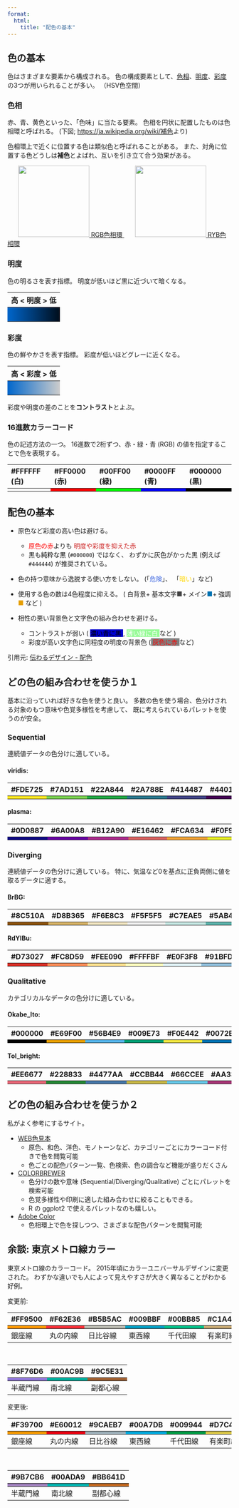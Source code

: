 ```yaml
---
format:
  html:
    title: "配色の基本"
---
```



## 色の基本

色はさまざまな要素から構成される。
色の構成要素として、<u>色相</u>、<u>明度</u>、<u>彩度</u>の3つが用いられることが多い。
（HSV色空間）

### 色相

赤、青、黄色といった、「色味」に当たる要素。
色相を円状に配置したものは色相環と呼ばれる。
(下図; [https://ja.wikipedia.org/wiki/補色](https://ja.wikipedia.org/wiki/%E8%A3%9C%E8%89%B2)より)

色相環上で近くに位置する色は類似色と呼ばれることがある。
また、対角に位置する色どうしは**補色**とよばれ、互いを引き立て合う効果がある。

<a href="https://ja.wikipedia.org/wiki/%E8%A3%9C%E8%89%B2">
<img
  src="https://upload.wikimedia.org/wikipedia/commons/thumb/3/38/BYR_color_wheel.svg/2560px-BYR_color_wheel.svg.png"
  height="160"
  style="margin-left: 24px;"
/>
RGB色相環
</a>
<a href="https://ja.wikipedia.org/wiki/%E8%A3%9C%E8%89%B2">
<img
  src="https://upload.wikimedia.org/wikipedia/commons/thumb/7/74/Rgb-colorwheel.svg/2560px-Rgb-colorwheel.svg.png"
  height="160"
  style="margin-left: 24px;"
/>
RYB色相環
</a>

### 明度

色の明るさを表す指標。
明度が低いほど黒に近づいて暗くなる。

<table width="80%">
  <thead>
    <tr class="header">
      <th style="text-align: center;">高 < 明度 > 低</th>
    </tr>
  </thead>
  <tbody height="32px">
    <tr>
      <td style="background: linear-gradient(to left, #000d1a, #0066cc);"></td>
    </tr>
  </tbody>
</table>


### 彩度

色の鮮やかさを表す指標。
彩度が低いほどグレーに近くなる。

<table width="80%">
  <thead>
    <tr class="header">
      <th style="text-align: center;">高 < 彩度 > 低</th>
    </tr>
  </thead>
  <tbody height="32px">
    <tr>
      <td style="background: linear-gradient(to left, #cccccc, #0066cc);"></td>
    </tr>
  </tbody>
</table>

彩度や明度の差のことを**コントラスト**とよぶ。


### 16進数カラーコード

色の記述方法の一つ。
16進数で2桁ずつ、赤・緑・青 (RGB) の値を指定することで色を表現する。

<table>
  <thead>
    <tr class="header">
      <th style="text-align: left;">#FFFFFF (白)</th>
      <th style="text-align: left;">#FF0000 (赤)</th>
      <th style="text-align: left;">#00FF00 (緑)</th>
      <th style="text-align: left;">#0000FF (青)</th>
      <th style="text-align: left;">#000000 (黒)</th>
    </tr>
  </thead>
  <tbody>
    <tr>
      <td style="background-color: #FFFFFF;"></td>
      <td style="background-color: #FF0000;"></td>
      <td style="background-color: #00FF00;"></td>
      <td style="background-color: #0000FF;"></td>
      <td style="background-color: #000000;"></td>
    </tr>
  </tbody>
</table>


## 配色の基本

- 原色など彩度の高い色は避ける。
  - <span style="color: #ff0000;">原色の赤</span>よりも
    <span style="color: #cc2222;">明度や彩度を抑えた赤</span>
  - 黒も<span style="color: #000000;">純粋な黒</span> (`#000000`) ではなく、
    わずかに灰色がかった黒 (例えば `#444444`) が推奨されている。

- 色の持つ意味から逸脱する使い方をしない。
  (「<span style="color: #4169e1;">危険</span>」、
  「<span style="color:  #ffd700;">暗い</span>」など)

- 使用する色の数は4色程度に抑える。
  (
    白背景+
    基本文字<span style="color: #444;">■</span>+
    メイン<span style="color: #0072B2;">■</span>+
    強調<span style="color: #E69F00;">■</span>
    など
  )

- 相性の悪い背景色と文字色の組み合わせを避ける。
  - コントラストが弱い
    (
      <span style="color: #000;background-color: #0000cd;"> 濃い青に黒 </span>,
      <span style="color: #fff;background-color: #98fb98;"> 薄い緑に白 </span>
      など
    )
  - 彩度が高い文字色に同程度の明度の背景色
    (<span style="color: #ff0000;background-color: #808080;"> 灰色に赤 </span> など)

引用元: [伝わるデザイン - 配色](https://tsutawarudesign.com/miyasuku5.html)


## どの色の組み合わせを使うか１

基本に沿っていれば好きな色を使うと良い。
多数の色を使う場合、色分けされる対象のもつ意味や色覚多様性を考慮して、
既に考えられているパレットを使うのが安全。

### Sequential

連続値データの色分けに適している。

#### viridis:

<table>
  <thead>
    <tr class="header">
      <th style="text-align: left;">#FDE725</th>
      <th style="text-align: left;">#7AD151</th>
      <th style="text-align: left;">#22A844</th>
      <th style="text-align: left;">#2A788E</th>
      <th style="text-align: left;">#414487</th>
      <th style="text-align: left;">#440154</th>
    </tr>
  </thead>
  <tbody>
    <tr>
      <td style="background-color: #FDE725;"></td>
      <td style="background-color: #7AD151;"></td>
      <td style="background-color: #22A844;"></td>
      <td style="background-color: #2A788E;"></td>
      <td style="background-color: #414487;"></td>
      <td style="background-color: #440154;"></td>
    </tr>
  </tbody>
</table>

#### plasma:

<table>
  <thead>
    <tr class="header">
      <th style="text-align: left;">#0D0887</th>
      <th style="text-align: left;">#6A00A8</th>
      <th style="text-align: left;">#B12A90</th>
      <th style="text-align: left;">#E16462</th>
      <th style="text-align: left;">#FCA634</th>
      <th style="text-align: left;">#F0F921</th>
    </tr>
  </thead>
  <tbody>
    <tr>
      <td style="background-color: #0D0887;"></td>
      <td style="background-color: #6A00A8;"></td>
      <td style="background-color: #B12A90;"></td>
      <td style="background-color: #E16462;"></td>
      <td style="background-color: #FCA634;"></td>
      <td style="background-color: #F0F921;"></td>
    </tr>
  </tbody>
</table>

### Diverging

連続値データの色分けに適している。
特に、気温など0を基点に正負両側に値を取るデータに適する。

#### BrBG:

<table>
  <thead>
    <tr class="header">
      <th style="text-align: left;">#8C510A</th>
      <th style="text-align: left;">#D8B365</th>
      <th style="text-align: left;">#F6E8C3</th>
      <th style="text-align: left;">#F5F5F5</th>
      <th style="text-align: left;">#C7EAE5</th>
      <th style="text-align: left;">#5AB4AC</th>
      <th style="text-align: left;">#01665E</th>
    </tr>
  </thead>
  <tbody>
    <tr>
      <td style="background-color: #8C510A;"></td>
      <td style="background-color: #D8B365;"></td>
      <td style="background-color: #F6E8C3;"></td>
      <td style="background-color: #F5F5F5;"></td>
      <td style="background-color: #C7EAE5;"></td>
      <td style="background-color: #5AB4AC;"></td>
      <td style="background-color: #01665E;"></td>
    </tr>
  </tbody>
</table>


#### RdYlBu:

<table>
  <thead>
    <tr class="header">
      <th style="text-align: left;">#D73027</th>
      <th style="text-align: left;">#FC8D59</th>
      <th style="text-align: left;">#FEE090</th>
      <th style="text-align: left;">#FFFFBF</th>
      <th style="text-align: left;">#E0F3F8</th>
      <th style="text-align: left;">#91BFDB</th>
      <th style="text-align: left;">#4575B4</th>
    </tr>
  </thead>
  <tbody>
    <tr>
      <td style="background-color: #D73027;"></td>
      <td style="background-color: #FC8D59;"></td>
      <td style="background-color: #FEE090;"></td>
      <td style="background-color: #FFFFBF;"></td>
      <td style="background-color: #E0F3F8;"></td>
      <td style="background-color: #91BFDB;"></td>
      <td style="background-color: #4575B4;"></td>
    </tr>
  </tbody>
</table>

### Qualitative

カテゴリカルなデータの色分けに適している。

#### Okabe_Ito:

<table>
  <thead>
    <tr class="header">
      <th style="text-align: left;">#000000</th>
      <th style="text-align: left;">#E69F00</th>
      <th style="text-align: left;">#56B4E9</th>
      <th style="text-align: left;">#009E73</th>
      <th style="text-align: left;">#F0E442</th>
      <th style="text-align: left;">#0072B2</th>
      <th style="text-align: left;">#D55E00</th>
      <th style="text-align: left;">#CC79A7</th>
    </tr>
  </thead>
  <tbody>
    <tr>
      <td style="background-color: #000000;"></td>
      <td style="background-color: #E69F00;"></td>
      <td style="background-color: #56B4E9;"></td>
      <td style="background-color: #009E73;"></td>
      <td style="background-color: #F0E442;"></td>
      <td style="background-color: #0072B2;"></td>
      <td style="background-color: #D55E00;"></td>
      <td style="background-color: #CC79A7;"></td>
    </tr>
  </tbody>
</table>

#### Tol_bright:

<table>
  <thead>
    <tr class="header">
      <th style="text-align: left;">#EE6677</th>
      <th style="text-align: left;">#228833</th>
      <th style="text-align: left;">#4477AA</th>
      <th style="text-align: left;">#CCBB44</th>
      <th style="text-align: left;">#66CCEE</th>
      <th style="text-align: left;">#AA3377</th>
      <th style="text-align: left;">#BBBBBB</th>
    </tr>
  </thead>
  <tbody>
    <tr>
      <td style="background-color: #EE6677;"></td>
      <td style="background-color: #228833;"></td>
      <td style="background-color: #4477AA;"></td>
      <td style="background-color: #CCBB44;"></td>
      <td style="background-color: #66CCEE;"></td>
      <td style="background-color: #AA3377;"></td>
      <td style="background-color: #BBBBBB;"></td>
    </tr>
  </tbody>
</table>


## どの色の組み合わせを使うか２

私がよく参考にするサイト。

- [WEB色見本](https://www.colordic.org/)
  - 原色、和色、洋色、モノトーンなど、カテゴリーごとにカラーコード付きで色を閲覧可能
  - 色ごとの配色パターン一覧、色検索、色の調合など機能が盛りだくさん
- [COLORBREWER](https://colorbrewer2.org/)
  - 色分けの数や意味 (Sequential/Diverging/Qualitative) ごとにパレットを検索可能
  - 色覚多様性や印刷に適した組み合わせに絞ることもできる。
  - R の ggplot2 で使えるパレットなのも嬉しい。
- [Adobe Color](https://color.adobe.com/ja/create/color-wheel)
  - 色相環上で色を探しつつ、さまざまな配色パターンを閲覧可能

## 余談: 東京メトロ線カラー

東京メトロ線のカラーコード。
2015年頃にカラーユニバーサルデザインに変更された。
わずかな違いでも人によって見えやすさが大きく異なることがわかる好例。

変更前:
<table>
  <thead>
    <tr class="header">
      <th style="text-align: left;">#FF9500</th>
      <th style="text-align: left;">#F62E36</th>
      <th style="text-align: left;">#B5B5AC</th>
      <th style="text-align: left;">#009BBF</th>
      <th style="text-align: left;">#00BB85</th>
      <th style="text-align: left;">#C1A470</th>
    </tr>
  </thead>
  <tbody>
    <tr>
      <td style="background-color: #FF9500;"></td>
      <td style="background-color: #F62E36;"></td>
      <td style="background-color: #B5B5AC;"></td>
      <td style="background-color: #009BBF;"></td>
      <td style="background-color: #00BB85;"></td>
      <td style="background-color: #C1A470;"></td>
    </tr>
  </tbody>
  <tbody>
    <tr>
      <td style="background-color: ;">銀座線</td>
      <td style="background-color: ;">丸の内線</td>
      <td style="background-color: ;">日比谷線</td>
      <td style="background-color: ;">東西線</td>
      <td style="background-color: ;">千代田線</td>
      <td style="background-color: ;">有楽町線</td>
    </tr>
  </tbody>
</table>
<br>
<table>
  <thead>
    <tr class="header">
      <th style="text-align: left;">#8F76D6</th>
      <th style="text-align: left;">#00AC9B</th>
      <th style="text-align: left;">#9C5E31</th>
    </tr>
  </thead>
  <tbody>
    <tr>
      <td style="background-color: #8F76D6;"></td>
      <td style="background-color: #00AC9B;"></td>
      <td style="background-color: #9C5E31;"></td>
    </tr>
  </tbody>
  <tbody>
    <tr>
      <td style="background-color: ;">半蔵門線</td>
      <td style="background-color: ;">南北線</td>
      <td style="background-color: ;">副都心線</td>
    </tr>
  </tbody>
</table>

変更後:
<table>
  <thead>
    <tr class="header">
      <th style="text-align: left;">#F39700</th>
      <th style="text-align: left;">#E60012</th>
      <th style="text-align: left;">#9CAEB7</th>
      <th style="text-align: left;">#00A7DB</th>
      <th style="text-align: left;">#009944</th>
      <th style="text-align: left;">#D7C447</th>
    </tr>
  </thead>
  <tbody>
    <tr>
      <td style="background-color: #F39700;"></td>
      <td style="background-color: #E60012;"></td>
      <td style="background-color: #9CAEB7;"></td>
      <td style="background-color: #00A7DB;"></td>
      <td style="background-color: #009944;"></td>
      <td style="background-color: #D7C447;"></td>
    </tr>
  </tbody>
  <tbody>
    <tr>
      <td style="background-color: ;">銀座線</td>
      <td style="background-color: ;">丸の内線</td>
      <td style="background-color: ;">日比谷線</td>
      <td style="background-color: ;">東西線</td>
      <td style="background-color: ;">千代田線</td>
      <td style="background-color: ;">有楽町線</td>
    </tr>
  </tbody>
</table>
<br>
<table>
  <thead>
    <tr class="header">
      <th style="text-align: left;">#9B7CB6</th>
      <th style="text-align: left;">#00ADA9</th>
      <th style="text-align: left;">#BB641D</th>
    </tr>
  </thead>
  <tbody>
    <tr>
      <td style="background-color: #9B7CB6;"></td>
      <td style="background-color: #00ADA9;"></td>
      <td style="background-color: #BB641D;"></td>
    </tr>
  </tbody>
  <tbody>
    <tr>
      <td style="background-color: ;">半蔵門線</td>
      <td style="background-color: ;">南北線</td>
      <td style="background-color: ;">副都心線</td>
    </tr>
  </tbody>
</table>


<!--
<table>
  <thead>
    <tr class="header">
      <th style="text-align: left;"></th>
      <th style="text-align: left;"></th>
      <th style="text-align: left;"></th>
    </tr>
  </thead>
  <tbody>
    <tr>
      <td style="background-color: ;"></td>
      <td style="background-color: ;"></td>
      <td style="background-color: ;"></td>
    </tr>
  </tbody>
</table>
-->
